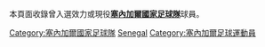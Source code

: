 本頁面收錄曾入選效力或現役'''[[塞內加爾國家足球隊|塞內加爾國家足球隊]]'''球員。

[[Category:塞內加爾國家足球隊|Category:塞內加爾國家足球隊]]
[[Category:國家足球隊球員|Senegal]]
[[Category:塞內加爾足球運動員|Category:塞內加爾足球運動員]]